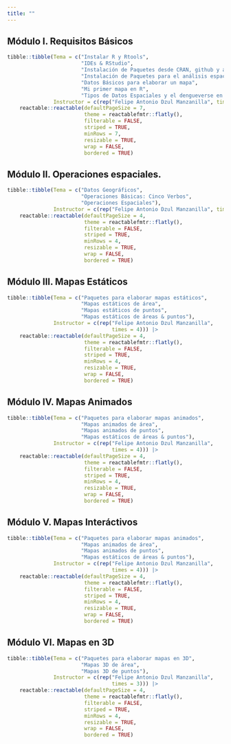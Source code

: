 ```yaml
---
title: ""
---
```


## Módulo I. Requisitos Básicos

```r
tibble::tibble(Tema = c("Instalar R y Rtools",
                        "IDEs & RStudio",
                        "Instalación de Paquetes desde CRAN, github y archivo",
                        "Instalación de Paquetes para el análisis espacial",
                        "Datos Básicos para elaborar un mapa",
                        "Mi primer mapa en R",
                        "Tipos de Datos Espaciales y el dengueverse en R"),
               Instructor = c(rep("Felipe Antonio Dzul Manzanilla", times = 7))) |>
    reactable::reactable(defaultPageSize = 7,
                         theme = reactablefmtr::flatly(),
                         filterable = FALSE,
                         striped = TRUE,
                         minRows = 7,
                         resizable = TRUE, 
                         wrap = FALSE, 
                         bordered = TRUE)

```

## Módulo II. Operaciones espaciales.
```r
tibble::tibble(Tema = c("Datos Geográficos",
                        "Operaciones Básicas: Cinco Verbos",
                        "Operaciones Espaciales"),
               Instructor = c(rep("Felipe Antonio Dzul Manzanilla", times = 3))) |>
    reactable::reactable(defaultPageSize = 4,
                         theme = reactablefmtr::flatly(),
                         filterable = FALSE,
                         striped = TRUE,
                         minRows = 4,
                         resizable = TRUE, 
                         wrap = FALSE, 
                         bordered = TRUE)

```

## Módulo III. Mapas Estáticos
```r
tibble::tibble(Tema = c("Paquetes para elaborar mapas estáticos",
                        "Mapas estáticos de área",
                        "Mapas estáticos de puntos",
                        "Mapas estáticos de áreas & puntos"),
               Instructor = c(rep("Felipe Antonio Dzul Manzanilla", 
                                  times = 4))) |>
    reactable::reactable(defaultPageSize = 4,
                         theme = reactablefmtr::flatly(),
                         filterable = FALSE,
                         striped = TRUE,
                         minRows = 4,
                         resizable = TRUE, 
                         wrap = FALSE, 
                         bordered = TRUE)

```

## Módulo IV. Mapas Animados

```r
tibble::tibble(Tema = c("Paquetes para elaborar mapas animados",
                        "Mapas animados de área",
                        "Mapas animados de puntos",
                        "Mapas estáticos de áreas & puntos"),
               Instructor = c(rep("Felipe Antonio Dzul Manzanilla", 
                                  times = 4))) |>
    reactable::reactable(defaultPageSize = 4,
                         theme = reactablefmtr::flatly(),
                         filterable = FALSE,
                         striped = TRUE,
                         minRows = 4,
                         resizable = TRUE, 
                         wrap = FALSE, 
                         bordered = TRUE)

```

## Módulo V. Mapas Interáctivos

```r
tibble::tibble(Tema = c("Paquetes para elaborar mapas animados",
                        "Mapas animados de área",
                        "Mapas animados de puntos",
                        "Mapas estáticos de áreas & puntos"),
               Instructor = c(rep("Felipe Antonio Dzul Manzanilla", 
                                  times = 4))) |>
    reactable::reactable(defaultPageSize = 4,
                         theme = reactablefmtr::flatly(),
                         filterable = FALSE,
                         striped = TRUE,
                         minRows = 4,
                         resizable = TRUE, 
                         wrap = FALSE, 
                         bordered = TRUE)

```

## Módulo VI. Mapas en 3D

```r
tibble::tibble(Tema = c("Paquetes para elaborar mapas en 3D",
                        "Mapas 3D de área",
                        "Mapas 3D de puntos"),
               Instructor = c(rep("Felipe Antonio Dzul Manzanilla", 
                                  times = 3))) |>
    reactable::reactable(defaultPageSize = 4,
                         theme = reactablefmtr::flatly(),
                         filterable = FALSE,
                         striped = TRUE,
                         minRows = 4,
                         resizable = TRUE, 
                         wrap = FALSE, 
                         bordered = TRUE)

```


